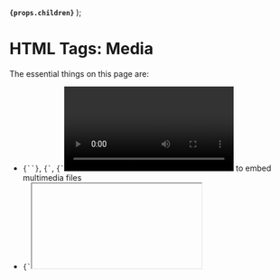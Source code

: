 
  <strong>
    <code>{props.children}</code>
  </strong>
);

<MetadataConfigurer title="HTML Tags: Media" dateCreated="2021-01-24" />

# HTML Tags: Media

<NoteBox type="info">
  <p>The essential things on this page are:</p>
  <ul>
    <li>
      <code>{`<img>`}</code>, <code>{`<audio>`}</code>, <code>{`<video>`}</code> to embed multimedia
      files
    </li>
    <li>
      <code>{`<iframe>`}</code> to embed HTML pages
    </li>
  </ul>
</NoteBox>

These are the HTML tags related to embedding media (picture, video, sound, etc).

<HTMLTagsIndexTable
  tags={[
    {
      '@separator': 'Media',
    },
    {
      tag: 'img',
      type: 'inline',
      description: 'Embeds image',
    },
    {
      tag: 'audio',
      type: 'inline',
      description: 'Embeds audio',
    },
    {
      tag: 'video',
      type: 'inline',
      description: 'Embeds video',
    },
    {
      tag: 'picture',
      type: 'inline',
      description: 'Defines different alternative versions of an image',
    },
    {
      tag: 'source',
      type: 'other',
      description: 'Specifies a media source',
    },
    {
      '@separator': 'Maps',
    },
    {
      tag: 'map',
      type: 'other',
      description: 'Defines an image map',
    },
    {
      tag: 'area',
      type: 'other',
      description: 'Defines an area inside an image map',
    },
    {
      '@separator': 'Tracks (subtitles)',
    },
    {
      tag: 'track',
      type: 'other',
      description: (
        <>
          Specifies subtitle for <code>{`<audio>`}</code> or <code>{`<video>`}</code>
        </>
      ),
    },
    {
      '@separator': 'Embedding',
    },
    {
      tag: 'embed',
      type: 'block',
      description: 'Embeds external content',
    },
    {
      tag: 'iframe',
      type: 'inline',
      description: 'Embeds another HTML page',
    },
    {
      tag: 'object',
      type: 'inline',
      description: 'Represents any external resource',
    },
    {
      tag: 'param',
      type: 'other',
      description: (
        <>
          Defines a parameter for <code>{`<object>`}</code>
        </>
      ),
    },
  ]}
/>

## `<img>`

Embeds image.

<Badge color="blue">Common attributes</Badge>
<ul>
  <li>
    <Attribute>alt=[...]</Attribute> &mdash; alternative text describing the image (for screen
    readers).
  </li>
  <li>
    <Attribute>src=[...]</Attribute> &mdash; image URL source
  </li>
  <li>
    <Attribute>width=[...]</Attribute> &mdash; width of image in pixels
  </li>
  <li>
    <Attribute>height=[...]</Attribute> &mdash; height of image in pixels
  </li>
</ul>

<Badge color="blue">Attributes related to loading</Badge>
<ul>
  <li>
    <Attribute>decoding=[...]</Attribute> &mdash; hints when/how to decode the image (i.e., when/how
    the browser should translate the image data to something it can show on screen). Can be:
    <ul>
      <li>
        <code>sync</code> <i>(decode the image synchronously with page render)</i>
      </li>
      <li>
        <code>async</code> <i>(decode the image asynchronously with page render)</i>
      </li>
      <li>
        <code>auto</code> <i>(let the browser decide)</i>
      </li>
    </ul>
  </li>
  <li>
    <Attribute>loading=[...]</Attribute> &mdash; Indicates when to load the image
    <ul>
      <li>
        <code>eager</code> <i>(loads the image immediately)</i>
      </li>
      <li>
        <code>lazy</code> <i>(loads the image when it's close to being visible on screen)</i>
      </li>
    </ul>
  </li>
  <li>
    <Attribute>srcset=[...]</Attribute> &mdash;{' '}
    <a href="/web/html/html-attributes-recurring#srcset">read here</a>
  </li>
  <li>
    <Attribute>sizes=[...]</Attribute> &mdash;{' '}
    <a href="/web/html/html-attributes-recurring#sizes">read here</a>
  </li>
</ul>

<Badge color="blue">Attributes related to map</Badge>
<ul>
  <li>
    <Attribute>ismap</Attribute> &mdash; indicates that the image is part of{' '}
    <a href="https://en.wikipedia.org/wiki/Image_map#Server-side">server-side image map</a> (only
    makes sense if the image is a children of <code>{`<a href="...">`}</code>). When the image is
    clicked, the browser will send the coordinates where the image was clicked.
  </li>
  <li>
    <Attribute>usemap=[...]</Attribute> &mdash; points to the <code>name</code> of a{' '}
    <a href="https://en.wikipedia.org/wiki/Image_map#Client-side">client-side image map</a> ( <code>{`<map name="...">`}</code>
    ) associated with the image.
  </li>
</ul>

<Badge color="blue">Attributes related to security</Badge>
<ul>
  <li>
    <Attribute>crossorigin=[...]</Attribute> &mdash;{' '}
    <a href="/web/html/html-attributes-recurring#crossorigin">read here</a>
  </li>
  <li>
    <Attribute>referrerpolicy=[...]</Attribute> &mdash;{' '}
    <a href="/web/html/html-attributes-recurring#referrerpolicy">read here</a>
  </li>
</ul>

<WebEditor
  html={smartTrim(`
    <!-- Image source: -->
    <!-- https://developer.mozilla.org/en-US/docs/Web/HTML/Element/area -->
    <img src="/res/web/html/mdn-info.png" width="150">
  `)}
/>

## `<audio>`

Embeds audio.

Instead of providing `src` directly, you can also provide multiple sources with children `<source src="..." type="...">` tags. The browser will use the first one it understands.

<Badge color="blue">Common attributes</Badge>
<ul>
  <li>
    <Attribute>src=[...]</Attribute> &mdash; audio URL source
  </li>
  <li>
    <Attribute>controls</Attribute> &mdash; display audio controls (play/pause button, volume, etc.)
  </li>
</ul>

<Badge color="blue">Attributes related to playback</Badge>
<ul>
  <li>
    <Attribute>autoplay</Attribute> &mdash; begin playing audio ASAP, without waiting for the entire
    audio file to finish downloading
  </li>
  <li>
    <Attribute>muted</Attribute> &mdash; set the default audio volume to mute
  </li>
  <li>
    <Attribute>loop</Attribute> &mdash; replay audio when it reaches the end
  </li>
  <li>
    <Attribute>currentTime</Attribute> &mdash; for JavaScript: get/set current playback position
  </li>
  <li>
    <Attribute>duration</Attribute> &mdash; for JavaScript: get audio length
  </li>
</ul>

<Badge color="blue">Attributes related to loading</Badge>
<ul>
  <li>
    <Attribute>preload=[...]</Attribute> &mdash; hints the browser what should be preloaded. Can be:
    <ul>
      <li>
        <code>auto</code> <i>(preload everything)</i>
      </li>
      <li>
        <code>metadata</code> <i>(preload only audio metadata, e.g. length)</i>
      </li>
      <li>
        <code>metadata</code> <i>(don't preload anything)</i>
      </li>
    </ul>
  </li>
</ul>

<Badge color="blue">Attributes related to security</Badge>
<ul>
  <li>
    <Attribute>crossorigin=[...]</Attribute> &mdash;{' '}
    <a href="/web/html/html-attributes-recurring#crossorigin">read here</a>
  </li>
</ul>

<WebEditor
  html={smartTrim([
    `
      <!-- Audio source: 決定、ボタン押下5 -->
      <!-- https://soundeffect-lab.info/sound/button/ -->
      <audio controls src="/res/sample/chime.mp3"></audio>
      <br>
    `,
    `
      <!-- Sample with <sources> -->
      <audio controls>
        <source src="/res/sample/chime.mp3" type="audio/mpeg" />
        <source src="/res/sample/chime.ogg" type="audio/ogg" />
        <p>Your browser doesn't support HTML5 audio.</p>
      </audio>
    `,
  ])}
/>

## `<video>`

Embeds video.

Instead of providing `src` directly, you can also provide multiple sources with children `<source src="..." type="...">` tags. The browser will use the first one it understands.

<Badge color="blue">Common attributes</Badge>
<ul>
  <li>
    <Attribute>src=[...]</Attribute> &mdash; video URL source
  </li>
  <li>
    <Attribute>controls</Attribute> &mdash; display video controls (play/pause button, volume, etc.)
  </li>
  <li>
    <Attribute>width=[...]</Attribute> &mdash; width of video display area in pixels
  </li>
  <li>
    <Attribute>height=[...]</Attribute> &mdash; height of video display area in pixels
  </li>
</ul>

<Badge color="blue">Attributes related to playback</Badge>
<ul>
  <li>
    <Attribute>autoplay</Attribute> &mdash; begin playing video ASAP, without waiting for the entire
    video file to finish downloading
  </li>
  <li>
    <Attribute>muted</Attribute> &mdash; set the default video volume to mute
  </li>
  <li>
    <Attribute>loop</Attribute> &mdash; replay video when it reaches the end
  </li>
  <li>
    <Attribute>playsinline</Attribute> &mdash; play the video "inline" within the video display area
    (don't play it fullscreen like mobile browsers normally do)
  </li>
  <li>
    <Attribute>currentTime</Attribute> &mdash; for JavaScript: get/set current playback position
  </li>
  <li>
    <Attribute>buffered</Attribute> &mdash; for JavaScript: get time ranges of the buffered area
  </li>
  <li>
    <Attribute>duration</Attribute> &mdash; for JavaScript: get audio length
  </li>
</ul>

<Badge color="blue">Attributes related to loading</Badge>
<ul>
  <li>
    <Attribute>poster=[...]</Attribute> &mdash; URL of an image to be shown while the video is
    downloading. (By default, browsers use the first video frame.)
  </li>
  <li>
    <Attribute>preload=[...]</Attribute> &mdash; hints the browser what should be preloaded. Can be:
    <ul>
      <li>
        <code>auto</code> <i>(preload everything)</i>
      </li>
      <li>
        <code>metadata</code> <i>(preload only video metadata, e.g. length)</i>
      </li>
      <li>
        <code>metadata</code> <i>(don't preload anything)</i>
      </li>
    </ul>
  </li>
</ul>

<Badge color="blue">Attributes related to security</Badge>
<ul>
  <li>
    <Attribute>crossorigin=[...]</Attribute> &mdash;{' '}
    <a href="/web/html/html-attributes-recurring#crossorigin">read here</a>
  </li>
</ul>

<WebEditor
  html={smartTrim([
    `
      <!-- Video source: small.mp4 -->
      <!-- http://techslides.com/sample-webm-ogg-and-mp4-video-files-for-html5 -->
      <video controls src="/res/web/html/lego.mp4" width="200"></video>
      <br>
    `,
    `
      <!-- Sample with <sources> -->
      <video controls width="200">
        <source src="/res/web/html/lego.mp4" type="audio/mp4" />
        <source src="/res/web/html/lego.webm" type="audio/webm" />
        <p>Your browser doesn't support HTML5 video.</p>
      </video>
    `,
  ])}
/>

## `<picture>`

Works like `<img srcset="..." sizes="...">`, but semantically, instead of giving sources of an image in <em>different resolutions</em>, you give sources of an image in <em>different versions</em>.

(E.g., instead of just resizing the image for smaller screens, you crop out the less relevant part for display on smaller screens.)

<WebEditor
  html={smartTrim(`
    <!-- Image sources: -->
    <!-- https://developer.mozilla.org/en-US/docs/Learn/HTML/Multimedia_and_embedding/Responsive_images -->
    <!-- Try resizing your browser's window width to around 800px -->
    <picture>
      <source media="(max-width: 799px)" srcset="/res/web/html/elva-480w-close-portrait.jpg">
      <source media="(min-width: 800px)" srcset="/res/web/html/elva-800w.jpg">
      <img src="/res/web/html/elva-800w.jpg" width="200" alt="Chris standing up holding his daughter Elva">
    </picture>
  `)}
/>

## `<source>`

Specifies a media source inside `<picture>`, `<audio>`, or `<video>`.

<Badge color="blue">
  Attributes when it's child of <code>{`<picture>`}</code>
</Badge>
<ul>
  <li>
    <Attribute>media=[...]</Attribute> &mdash; media query, e.g. <code>(max-width: 799px)</code>
  </li>
  <li>
    <Attribute>srcset=[...]</Attribute> &mdash;{' '}
    <a href="/web/html/html-attributes-recurring#srcset">read here</a>
  </li>
  <li>
    <Attribute>sizes=[...]</Attribute> &mdash;{' '}
    <a href="/web/html/html-attributes-recurring#sizes">read here</a>
  </li>
</ul>

<Badge color="blue">
  Attributes when it's child of <code>{`<audio>`}</code> or <code>{`<video>`}</code>
</Badge>
<ul>
  <li>
    <Attribute>src=[...]</Attribute> &mdash; URL of the media
  </li>
  <li>
    <Attribute>type=[...]</Attribute> &mdash; MIME type of the media (e.g. <code>video/mp4</code>),
    optionally with a codecs parameter (e.g. <code>audio/ogg; codecs=vorbis</code>).
  </li>
</ul>

## `<map>`

Defines an <dfn>image map</dfn> (clickable link areas in image).

It will contain some `<area>` tags.

<Badge color="blue">Possible attributes</Badge>
<ul>
  <li>
    <Attribute>name=[...]</Attribute> &mdash; name of map
  </li>
</ul>

## `<area>`

Defines an area inside an image map.

When given `href` attribute, the area represents a hyperlink.

<Badge color="blue">Common attributes</Badge>
<ul>
  <li>
    <Attribute>alt=[...]</Attribute> &mdash; alternative text describing the area
  </li>
  <li>
    <Attribute>href=[...]</Attribute> &mdash; target URL when the area is clicked
  </li>
  <li>
    <Attribute>target=[...]</Attribute> &mdash; where to open the target URL (
    <a href="/web/html/html-attributes-recurring#target">read here</a>)
  </li>
  <li>
    <Attribute>shape=[...]</Attribute> &mdash; defines the shape of the area. Can be:
    <ul>
      <li>
        <code>rect</code> <i>(indicates the area is a rectangle)</i>
      </li>
      <li>
        <code>cicle</code> <i>(indicates the area is a circle)</i>
      </li>
      <li>
        <code>poly</code> <i>(indicates the area is a polygon)</i>
      </li>
      <li>
        <code>default</code> <i>(indicates the area is the rest of the undefined regions)</i>
      </li>
    </ul>
  </li>
  <li>
    <Attribute>coords=[...]</Attribute> &mdash; defines the coordinates of <code>shape</code>:
    <ul>
      <li>
        if <code>shape="rect"</code>, the value is <code>x1,y1,x2,y2</code>, which defines the
        top-left and bottom-right corner of the rectangle
      </li>
      <li>
        if <code>shape="cicle"</code>, the value is <code>x,y,radius</code>, which defines the
        circle center and the radius
      </li>
      <li>
        if <code>shape="poly"</code>, the value is <code>x1,y1,x2,y2,...,xn,yn</code> which defines
        the coordinates of the polygon
      </li>
    </ul>
  </li>
</ul>

<Badge color="blue">Less common attributes</Badge>
<ul>
  <li>
    <Attribute>download=[...]</Attribute> &mdash; instead of opening the link, prompt the user to
    download it. If value is not empty, it will be the name of the downloaded file. (Only works for
    same-origin URLs, or <code>blob:</code> and <code>data:</code> schemes)
  </li>
  <li>
    <Attribute>ping=[...]</Attribute> &mdash; list of space-separated URLs to which the browser will
    send <code>PING</code> POST requests when the hyperlink is followed (usable for tracking).
  </li>
  <li>
    <Attribute>hreflang=[...]</Attribute> &mdash; indicates the language of the linked resource
    (e.g. <code>en-US</code>)
  </li>
  <li>
    <Attribute>rel=[...]</Attribute> &mdash; relation of the linked resource (
    <a href="/web/html/html-attributes-recurring#rel">read here</a>)
  </li>
  <li>
    <Attribute>referrerpolicy=[...]</Attribute> &mdash;{' '}
    <a href="/web/html/html-attributes-recurring#referrerpolicy">read here</a>
  </li>
</ul>

<WebEditor
  html={smartTrim([
    `
      <!-- Map definition -->
      <map name="infographic">
        <area
          shape="poly"
          coords="130,147,200,107,254,219,130,228"
          href="https://developer.mozilla.org/docs/Web/HTML"
          target="_blank"
          alt="HTML"
        />
        <area
          shape="poly"
          coords="130,147,130,228,6,219,59,107"
          href="https://developer.mozilla.org/docs/Web/CSS"
          target="_blank"
          alt="CSS"
        />
        <area
          shape="poly"
          coords="130,147,200,107,130,4,59,107"
          href="https://developer.mozilla.org/docs/Web/JavaScript"
          target="_blank"
          alt="JavaScript"
        />
      </map>
    `,
    `
      <!-- Image source: -->
      <!-- https://developer.mozilla.org/en-US/docs/Web/HTML/Element/map -->
      <img
        usemap="#infographic"
        src="/res/web/html/mdn-info2.png"
        alt="MDN infographic"
        width="260"
        height="232"
      />
    `,
  ])}
/>

## `<track>`

Specifies <dfn>timed text tracks</dfn> ("subtitles") for `<audio>` or `<video>`. The format is [WebVTT](https://developer.mozilla.org/en-US/docs/Web/API/WebVTT_API) (`.vtt` files).

<Badge color="blue">Possible attributes</Badge>
<ul>
  <li>
    <Attribute>src=[...]</Attribute> &mdash; URL to the VTT file. Must be on the same origin as the
    document, unless <code>crossorigin</code> attribute is set on the parent <code>{`<audio>`}</code>{' '}
    or <code>{`<video>`}</code>
  </li>
  <li>
    <Attribute>srclang=[...]</Attribute> &mdash; language of the text track (e.g. <code>en</code>)
  </li>
  <li>
    <Attribute>label=[...]</Attribute> &mdash; title of the text track (shown when listing available
    text tracks)
  </li>
  <li>
    <Attribute>default</Attribute> &mdash; indicates that this is the default text track
  </li>
  <li>
    <Attribute>kind=[...]</Attribute> &mdash; signifies what kind of text track this is. Can be:
    <ul>
      <li>
        <code>subtitles</code>
      </li>
      <li>
        <code>captions</code>
      </li>
      <li>
        <code>descriptions</code>
      </li>
      <li>
        <code>chapters</code>
      </li>
      <li>
        <code>metadata</code>
      </li>
    </ul>
  </li>
</ul>

<WebEditor
  html={smartTrim(`
    <!-- Video and subtitle source: small.mp4 -->
    <!-- https://developer.mozilla.org/en-US/docs/Web/HTML/Element/track -->
    <video controls src="/res/web/html/friday.mp4" width="400">
      <track default src="/res/web/html/friday.vtt" srclang="en" label="English" />
    </video>
  `)}
/>

## `<embed>`

Embeds external content. This content is provided by an external application (e.g. browser plugin). If possible, use `<img>`, `<audio>`, or `<video>` instead.

"Most modern browsers have deprecated and removed support for browser plugins, so relying upon `<embed>` is generally not wise if you want your site to be operable on the average user's browser" (MDN).

<Badge color="blue">Possible attributes</Badge>
<ul>
  <li>
    <Attribute>src=[...]</Attribute> &mdash; URL to the content
  </li>
  <li>
    <Attribute>type=[...]</Attribute> &mdash; MIME type of the content
  </li>
  <li>
    <Attribute>height=[...]</Attribute> &mdash; displayed height of the content (in pixels)
  </li>
  <li>
    <Attribute>width=[...]</Attribute> &mdash; displayed with of the content (in pixels)
  </li>
</ul>

<WebEditor
  html={smartTrim(`
    <!-- Image source: -->
    <!-- https://developer.mozilla.org/en-US/docs/Web/HTML/Element/area -->
    <embed src="/res/web/html/mdn-info.png" type="image/png" width="150">
  `)}
/>

## `<iframe>`

Embeds another HTML page into current page (as <dfn>inline frame</dfn>).

Represents nested <dfn>browsing context</dfn>. (Browsing context is the environment where a browser displays a [Document](https://developer.mozilla.org/en-US/docs/Web/API/Document). It's normally a tab, a window, or an iframe.)

<Badge color="blue">Common attributes</Badge>
<ul>
  <li>
    <Attribute>src=[...]</Attribute> &mdash; URL of page to embed
  </li>
  <li>
    <Attribute>srcdoc=[...]</Attribute> &mdash; overrides <code>src</code>
  </li>
  <li>
    <Attribute>height=[...]</Attribute> &mdash; height of the frame
  </li>
  <li>
    <Attribute>width=[...]</Attribute> &mdash; width of the frame
  </li>
  <li>
    <Attribute>name=[...]</Attribute> &mdash; name of the frame (can be referenced by the{' '}
    <code>target</code> or <code>formtarget</code> attribute of <code>{`<a>`}</code>, <code>{`<form>`}</code>
    , etc.)
  </li>
  <li>
    <Attribute>loading=[...]</Attribute> &mdash; Indicates when to load the iframe
    <ul>
      <li>
        <code>eager</code> <i>(loads the iframe immediately)</i>
      </li>
      <li>
        <code>lazy</code> <i>(loads the iframe when it's close to being visible on screen)</i>
      </li>
    </ul>
  </li>
</ul>

<Badge color="blue">Attributes related to security</Badge>
<ul>
  <li>
    <Attribute>allow=[...]</Attribute> &mdash;{' '}
    <a href="https://developer.mozilla.org/en-US/docs/Web/HTTP/Feature_Policy/Using_Feature_Policy#the_iframe_allow_attribute">
      feature policy
    </a>{' '}
    for the iframe (specifies what features is available to the iframe), e.g.{' '}
    <code>allow="camera 'none'; microphone 'none'"</code>
  </li>
  <li>
    <Attribute>csp=[...]</Attribute> &mdash; CSP enforced for the iframe (
    <a href="https://developer.mozilla.org/en-US/docs/Web/HTTP/Headers/Content-Security-PolicyP">
      read here
    </a>
    ), e.g. <code>csp="default-src 'self'"</code>
  </li>
  <li>
    <Attribute>sandbox=[...]</Attribute> &mdash; applies extra restriction to the iframe. Empty
    value means restrict everything. Otherwise, the value is space-separated list of something like:{' '}
    <code>allow-downloads</code>, <code>allow-forms</code>, <code>allow-popups</code>, etc. (
    <a href="https://developer.mozilla.org/en-US/docs/Web/HTML/Element/iframe#attributes">
      read here for the complete list
    </a>
    )
  </li>
  <li>
    <Attribute>referrerpolicy=[...]</Attribute> &mdash;{' '}
    <a href="/web/html/html-attributes-recurring#referrerpolicy">read here</a>
  </li>
</ul>

<WebEditor
  html={smartTrim(`
    <iframe width="200" src="https://www.youtube-nocookie.com/embed/gN24W_psMpE" frameborder="0" allow="accelerometer; autoplay; clipboard-write; encrypted-media; gyroscope; picture-in-picture" allowfullscreen></iframe>
  `)}
/>

## `<object>`

Represents an external resource (which can be treated as an image, a nested browsing context, or a resource to be handled by a plugin).

<Badge color="blue">Possible attributes</Badge>
<ul>
  <li>
    <Attribute>data=[...]</Attribute> &mdash; URL to the resource
  </li>
  <li>
    <Attribute>type=[...]</Attribute> &mdash; MIME type of the object (must be specified)
  </li>
  <li>
    <Attribute>height=[...]</Attribute> &mdash; displayed height of the object
  </li>
  <li>
    <Attribute>width=[...]</Attribute> &mdash; displayed width of the object
  </li>
  <li>
    <Attribute>usemap=[...]</Attribute> &mdash; points to the <code>name</code> of a{' '}
    <a href="https://en.wikipedia.org/wiki/Image_map#Client-side">client-side image map</a> ( <code>{`<map name="...">`}</code>
    ) associated with the object.
  </li>
</ul>

<Badge color="blue">Questionable attributes</Badge>
<ul>
  <li>
    <Attribute>name=[...]</Attribute> &mdash; name of the a valid browsing context (for what?)
  </li>
  <li>
    <Attribute>form=[...]</Attribute> &mdash; <code>id</code> of a <code>{`<form id="...">`}</code>{' '}
    this object is associated with (for what?)
  </li>
</ul>

<WebEditor
  html={smartTrim(`
    <object data="/res/sample/hello-world.pdf" type="application/pdf"></object>
  `)}
/>

## `<param>`

Defines a parameter for `<object>`.

<Badge color="blue">Possible attributes</Badge>
<ul>
  <li>
    <Attribute>name=[...]</Attribute> &mdash; name of the parameter
  </li>
  <li>
    <Attribute>value=[...]</Attribute> &mdash; value of the parameter
  </li>
</ul>

<!-- prettier-ignore -->
```html
<!-- Embed a flash movie with parameters -->
<object data="movie.swf" type="application/x-shockwave-flash">
  <param name="foo" value="bar">
</object>
```

## References

<References
  references={[
    {
      text: 'HTML elements reference (MDN)',
      link: `https://developer.mozilla.org/en-US/docs/Web/HTML/Element#image_and_multimedia`,
    },
    {
      text: 'Responsive images (MDN)',
      link: `https://developer.mozilla.org/en-US/docs/Learn/HTML/Multimedia_and_embedding/Responsive_images`,
    },
    {
      text:
        'Top tips for web performance: Use srcset to automatically choose the right image size (web.dev)',
      link: `https://web.dev/use-srcset-to-automatically-choose-the-right-image/#what-about-pixel-density`,
    },
    {
      text: 'Synchronous / Asynchronous Image Decode using〈img decoding〉Attribute',
      link: `https://usefulangle.com/post/277/img-decoding-attribute`,
    },
    {
      text: 'Image decoding on the web',
      link: `https://dexecure.com/blog/image-decoding/`,
    },
    {
      text: 'Responsive images with srcset and sizes (Medium)',
      link: `https://medium.com/@woutervanderzee/responsive-images-with-srcset-and-sizes-fc434845e948`,
    },
    {
      text: "What Does 'playsinline' Mean in Web Video? (CSS-Tricks)",
      link: `https://css-tricks.com/what-does-playsinline-mean-in-web-video/`,
    },
    {
      text: 'Using Feature Policy: The iframe allow attribute (MDN)',
      link: `https://developer.mozilla.org/en-US/docs/Web/HTTP/Feature_Policy/Using_Feature_Policy#the_iframe_allow_attribute`,
    },
  ]}
></References>
